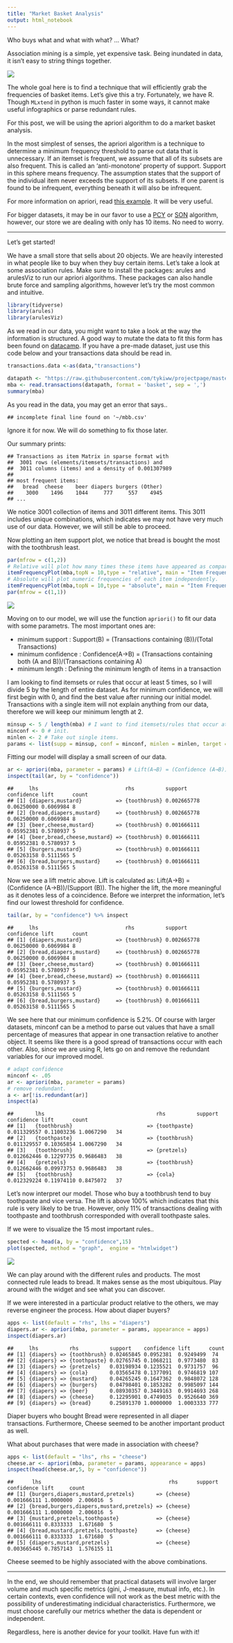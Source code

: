 ```yaml
---
title: "Market Basket Analysis"
output: html_notebook
---
```


Who buys what and what with what? ... What?

Association mining is a simple, yet expensive task. Being inundated in data, it isn't easy to string things together.

![](http://i.imgur.com/fn3K9Sv.png)

The whole goal here is to find a technique that will efficiently grab the frequencies of basket items. Let's give this a try. Fortunately, we have R. Though `MLxtend` in python is much faster in some ways, it cannot make useful infographics or parse redundant rules. 

For this post, we will be using the apriori algorithm to do a market basket analysis. 

In the most simplest of senses, the apriori algorithm is a technique to determine a minimum frequency threshold to parse out data that is unnecessary. If an itemset is frequent, we assume that all of its subsets are also frequent. This is called an 'anti-monotone' property of support. Support in this sphere means frequency. The assumption states that the support of the individual item never exceeds the support of its subsets. If one parent is found to be infrequent, everything beneath it will also be infrequent. 

For more information on apriori, read [this example](https://medium.com/weekly-data-science/the-intuition-behind-the-apriori-algorithm-4efe312ccc3c). It will be very useful.

For bigger datasets, it may be in our favor to use a [PCY](https://medium.com/weekly-data-science/the-pcy-algorithm-and-its-friends-ecba67216190) or [SON](https://www.cs.ucy.ac.cy/courses/EPL451/lectures/lec02-assocrules.pdf) algorithm, however, our store we are dealing with only has 10 items. No need to worry.


<hr>

Let's get started!


We have a small store that sells about 20 objects. We are heavily interested in what people like to buy when they buy certain items. Let's take a look at some association rules. Make sure to install the packages: arules and arulesViz to run our apriori algorithms. These packages can also handle brute force and sampling algorithms, however let's try the most common and intuitive.

```r
library(tidyverse)
library(arules)
library(arulesViz)
```

As we read in our data, you might want to take a look at the way the information is structured. A good way to mutate the data to fit this form has been found on [datacamp](https://www.datacamp.com/community/tutorials/market-basket-analysis-r). If you have a pre-made dataset, just use this code below and your transactions data should be read in.

```r
transactions.data <-as(data,"transactions")
```


```r
datapath <- "https://raw.githubusercontent.com/tykiww/projectpage/master/datasets/Market-Basket/mbb.csv"
mba <- read.transactions(datapath, format = 'basket', sep = ',')
summary(mba)
```

As you read in the data, you may get an error that says..

    ## incomplete final line found on '~/mbb.csv' 

Ignore it for now. We will do something to fix those later.

Our summary prints:

    ## Transactions as item Matrix in sparse format with
    ##  3001 rows (elements/itemsets/transactions) and
    ##  3011 columns (items) and a density of 0.001307989 
    ## 
    ## most frequent items:
    ##   bread  cheese    beer diapers burgers (Other) 
    ##    3000    1496    1044     777     557    4945 
    ## ...

We notice 3001 collection of items and 3011 different items. This 3011 includes unique combinations, which indicates we may not have very much use of our data. However, we will still be able to proceed. 

Now plotting an item support plot, we notice that bread is bought the most with the toothbrush least.

```r
par(mfrow = c(1,2))
# Relative will plot how many times these items have appeared as compared to others %.
itemFrequencyPlot(mba,topN = 10,type = "relative", main = "Item Frequency (Relative)")
# Absolute will plot numeric frequencies of each item independently. 
itemFrequencyPlot(mba,topN = 10,type = "absolute", main = "Item Frequency (Absolute)")
par(mfrow = c(1,1))
```

![](https://raw.githubusercontent.com/tykiww/tykiww.github.io/master/img/assoc-mining/one.png)

Moving on to our model, we will use the function `apriori()` to fit our data with some parametrs. The most important ones are: 

  - minimum support : Support(B) = (Transactions containing (B))/(Total Transactions)
  - minimum confidence : Confidence(A→B) = (Transactions containing both (A and B))/(Transactions containing A) 
  - minimum length : Defining the minimum length of items in a transaction

I am looking to find itemsets or rules that occur at least 5 times, so I will divide 5 by the length of entire dataset. As for minimum confidence, we will first begin with 0, and find the best value after running our initial model. Transactions with a single item will not explain anything from our data, therefore we will keep our minimum length at 2. 

```r
minsup <- 5 / length(mba) # I want to find itemsets/rules that occur at least 5 times.
minconf <- 0 # init.
minlen <- 2 # Take out single items.
params <- list(supp = minsup, conf = minconf, minlen = minlen, target = "rules")
```

Fitting our model will display a small screen of our data.

```r
ar <- apriori(mba, parameter = params) # Lift(A→B) = (Confidence (A→B))/(Support (B))
inspect(tail(ar, by = "confidence")) 
```

    ##     lhs                            rhs          support     confidence lift      count
    ## [1] {diapers,mustard}           => {toothbrush} 0.002665778 0.06250000 0.6069984 8    
    ## [2] {bread,diapers,mustard}     => {toothbrush} 0.002665778 0.06250000 0.6069984 8    
    ## [3] {beer,cheese,mustard}       => {toothbrush} 0.001666111 0.05952381 0.5780937 5    
    ## [4] {beer,bread,cheese,mustard} => {toothbrush} 0.001666111 0.05952381 0.5780937 5    
    ## [5] {burgers,mustard}           => {toothbrush} 0.001666111 0.05263158 0.5111565 5    
    ## [6] {bread,burgers,mustard}     => {toothbrush} 0.001666111 0.05263158 0.5111565 5

Now we see a lift metric above. Lift is calculated as: Lift(A→B) = (Confidence (A→B))/(Support (B)). The higher the lift, the more meaningful as it denotes less of a coincidence. Before we interpret the information, let's find our lowest threshold for confidence. 

```r
tail(ar, by = "confidence") %>% inspect
```

    ##     lhs                            rhs          support     confidence lift      count
    ## [1] {diapers,mustard}           => {toothbrush} 0.002665778 0.06250000 0.6069984 8    
    ## [2] {bread,diapers,mustard}     => {toothbrush} 0.002665778 0.06250000 0.6069984 8    
    ## [3] {beer,cheese,mustard}       => {toothbrush} 0.001666111 0.05952381 0.5780937 5    
    ## [4] {beer,bread,cheese,mustard} => {toothbrush} 0.001666111 0.05952381 0.5780937 5    
    ## [5] {burgers,mustard}           => {toothbrush} 0.001666111 0.05263158 0.5111565 5    
    ## [6] {bread,burgers,mustard}     => {toothbrush} 0.001666111 0.05263158 0.5111565 5

We see here that our minimum confidence is 5.2%. Of course with larger datasets, minconf can be a method to parse out values that have a small percentage of measures that appear in one transaction relative to another object. It seems like there is a good spread of transactions occur with each other. Also, since we are using R, lets go on and remove the redundant variables for our improved model. 

```r
# adapt confidence
minconf <- .05
ar <- apriori(mba, parameter = params)
# remove redundant.
a <- ar[!is.redundant(ar)]
inspect(a)
```

    ##       lhs                                    rhs          support     confidence lift      count
    ## [1]   {toothbrush}                        => {toothpaste} 0.011329557 0.11003236 1.0067290   34 
    ## [2]   {toothpaste}                        => {toothbrush} 0.011329557 0.10365854 1.0067290   34 
    ## [3]   {toothbrush}                        => {pretzels}   0.012662446 0.12297735 0.9686483   38 
    ## [4]   {pretzels}                          => {toothbrush} 0.012662446 0.09973753 0.9686483   38 
    ## [5]   {toothbrush}                        => {cola}       0.012329224 0.11974110 0.8475072   37 

Let's now interpret our model. Those who buy a toothbrush tend to buy toothpaste and vice versa. The lift is above 100% which indicates that this rule is very likely to be true. However, only 11% of transactions dealing with toothpaste and toothbrush corresponded with overall toothpaste sales. 

If we were to visualize the 15 most important rules..

```r
spected <- head(a, by = "confidence",15)
plot(spected, method = "graph",  engine = "htmlwidget")
```

![](https://tykiww.github.io/img/assoc-mining/arvizgify.gif)

We can play around with the different rules and products. The most connected rule leads to bread. It makes sense as the most ubiquitous. Play around with the widget and see what you can discover. 

If we were interested in a particular product relative to the others, we may reverse engineer the process. How about diaper buyers?

```r
apps <- list(default = "rhs", lhs = "diapers")
diapers.ar <- apriori(mba, parameter = params, appearance = apps)
inspect(diapers.ar)
```

    ##     lhs          rhs          support    confidence lift      count
    ## [1] {diapers} => {toothbrush} 0.02465845 0.0952381  0.9249499  74  
    ## [2] {diapers} => {toothpaste} 0.02765745 0.1068211  0.9773480  83  
    ## [3] {diapers} => {pretzels}   0.03198934 0.1235521  0.9731757  96  
    ## [4] {diapers} => {cola}       0.03565478 0.1377091  0.9746819 107  
    ## [5] {diapers} => {mustard}    0.04265245 0.1647362  0.9848072 128  
    ## [6] {diapers} => {burgers}    0.04798401 0.1853282  0.9985097 144  
    ## [7] {diapers} => {beer}       0.08930357 0.3449163  0.9914693 268  
    ## [8] {diapers} => {cheese}     0.12295901 0.4749035  0.9526640 369  
    ## [9] {diapers} => {bread}      0.25891370 1.0000000  1.0003333 777 


Diaper buyers who bought Bread were represented in all diaper transactions. Furthermore, Cheese seemed to be another important product as well.

What about purchases that were made in association with cheese?

```r
apps <- list(default = "lhs", rhs = "cheese")
cheese.ar <- apriori(mba, parameter = params, appearance = apps)
inspect(head(cheese.ar,5, by = "confidence"))
```

    ##      lhs                                         rhs      support     confidence lift     count
    ## [1] {burgers,diapers,mustard,pretzels}       => {cheese} 0.001666111 1.0000000  2.006016  5   
    ## [2] {bread,burgers,diapers,mustard,pretzels} => {cheese} 0.001666111 1.0000000  2.006016  5   
    ## [3] {mustard,pretzels,toothpaste}            => {cheese} 0.001666111 0.8333333  1.671680  5   
    ## [4] {bread,mustard,pretzels,toothpaste}      => {cheese} 0.001666111 0.8333333  1.671680  5   
    ## [5] {diapers,mustard,pretzels}               => {cheese} 0.003665445 0.7857143  1.576155 11   

Cheese seemed to be highly associated with the above combinations.

<hr> 

In the end, we should remember that practical datasets will involve larger volume and much specific metrics (gini, J-measure, mutual info, etc.). In certain contexts, even confidence will not work as the best metric with the possibility of underestimating indicidual characteristics. Furthermore, we must choose carefully our metrics whether the data is dependent or independent.

Regardless, here is another device for your toolkit. Have fun with it!






